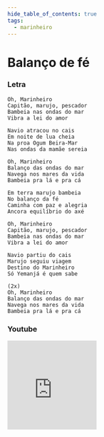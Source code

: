 ```yaml
---
hide_table_of_contents: true
tags:
  - marinheiro
---
```


# Balanço de fé

### Letra

```text
Oh, Marinheiro
Capitão, marujo, pescador
Bambeia nas ondas do mar
Vibra a lei do amor

Navio atracou no cais
Em noite de lua cheia
Na proa Ogum Beira-Mar
Nas ondas da mamãe sereia

Oh, Marinheiro
Balanço das ondas do mar
Navega nos mares da vida
Bambeia pra lá e pra cá

Em terra marujo bambeia
No balanço da fé
Caminha com paz e alegria
Ancora equilíbrio do axé

Oh, Marinheiro
Capitão, marujo, pescador
Bambeia nas ondas do mar
Vibra a lei do amor

Navio partiu do cais
Marujo seguiu viagem
Destino do Marinheiro
Só Yemanjá é quem sabe

(2x)
Oh, Marinheiro
Balanço das ondas do mar
Navega nos mares da vida
Bambeia pra lá e pra cá
```

### Youtube

<iframe
  width="200"
  height="200"
  src="https://www.youtube.com/embed/CMk5hg_679E"
  title="YouTube video player"
  frameborder="0"
  allow="accelerometer; autoplay; clipboard-write; encrypted-media; gyroscope; picture-in-picture; web-share"
  referrerpolicy="strict-origin-when-cross-origin"
  allowfullscreen
></iframe>
